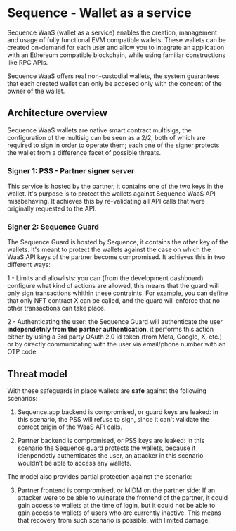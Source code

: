 
# Sequence - Wallet as a service

Sequence WaaS (wallet as a service) enables the creation, management and usage of fully functional EVM compatible wallets. These wallets can be created on-demand for each user and allow you to integrate an application with an Ethereum compatible blockchain, while using familiar constructions like RPC APIs.

Sequence WaaS offers real non-custodial wallets, the system guarantees that each created wallet can only be accesed only with the concent of the owner of the wallet.

## Architecture overview

Sequence WaaS wallets are native smart contract multisigs, the configuration of the multisig can be seen as a 2/2, both of which are required to sign in order to operate them; each one of the signer protects the wallet from a difference facet of possible threats.

### Signer 1: PSS - Partner signer server

This service is hosted by the partner, it contains one of the two keys in the wallet. It's purpose is to protect the wallets against Sequence WaaS API missbehaving. It achieves this by re-validating all API calls that were originally requested to the API.

### Signer 2: Sequence Guard

The Sequence Guard is hosted by Sequence, it contains the other key of the wallets. It's meant to protect the wallets against the case on which the WaaS API keys of the partner become compromised. It achieves this in two different ways:

1 - Limits and allowlists: you can (from the development dashboard) configure what kind of actions are allowed, this means that the guard will only sign transactions whithin these contraints. For example, you can define that only NFT contract X can be called, and the guard will enforce that no other transactions can take place.

2 - Authenticating the user: the Sequence Guard will authenticate the user **independetnly from the partner authentication**, it performs this action either by using a 3rd party OAuth 2.0 id token (from Meta, Google, X, etc.) or by directly communicating with the user via email/phone number with an OTP code.

## Threat model

With these safeguards in place wallets are **safe** against the following scenarios:

1) Sequence.app backend is compromised, or guard keys are leaked: in this scenario, the PSS will refuse to sign, since it can't validate the correct origin of the WaaS API calls.

2) Partner backend is compromised, or PSS keys are leaked: in this scenario the Sequence guard protects the wallets, because it idenpendetly authenticates the user, an attacker in this scenario wouldn't be able to access any wallets.

The model also provides partial protection against the scenario:

3) Partner frontend is compromised, or MIDM on the partner side: If an attacker were to be able to vulnerate the frontend of the partner, it could gain access to wallets at the time of login, but it could not be able to gain access to wallets of users who are currently inactive. This means that recovery from such scenario is possible, with limited damage.


